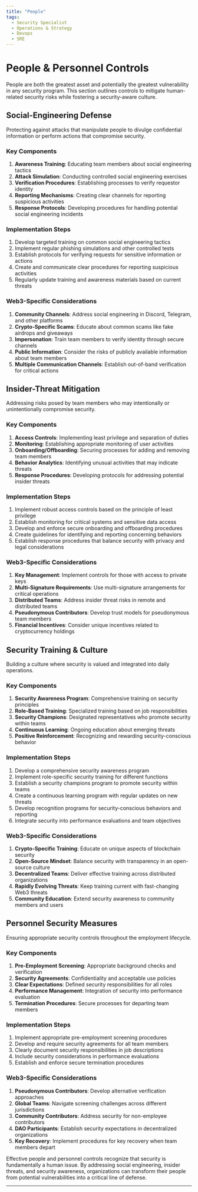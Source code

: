 ```yaml
---
title: "People"
tags:
  - Security Specialist
  - Operations & Strategy
  - Devops
  - SRE
---
```



<TagProvider>
<TagFilter />

# People & Personnel Controls

<TagList tags={frontmatter.tags} />
<AttributionList contributors={frontmatter.contributors} />

People are both the greatest asset and potentially the greatest vulnerability in any security program. This section
outlines controls to mitigate human-related security risks while fostering a security-aware culture.

## Social-Engineering Defense

Protecting against attacks that manipulate people to divulge confidential information or perform actions that compromise
security.

### Key Components

1. **Awareness Training**: Educating team members about social engineering tactics
2. **Attack Simulation**: Conducting controlled social engineering exercises
3. **Verification Procedures**: Establishing processes to verify requestor identity
4. **Reporting Mechanisms**: Creating clear channels for reporting suspicious activities
5. **Response Protocols**: Developing procedures for handling potential social engineering incidents

### Implementation Steps

1. Develop targeted training on common social engineering tactics
2. Implement regular phishing simulations and other controlled tests
3. Establish protocols for verifying requests for sensitive information or actions
4. Create and communicate clear procedures for reporting suspicious activities
5. Regularly update training and awareness materials based on current threats

### Web3-Specific Considerations

1. **Community Channels**: Address social engineering in Discord, Telegram, and other platforms
2. **Crypto-Specific Scams**: Educate about common scams like fake airdrops and giveaways
3. **Impersonation**: Train team members to verify identity through secure channels
4. **Public Information**: Consider the risks of publicly available information about team members
5. **Multiple Communication Channels**: Establish out-of-band verification for critical actions

## Insider-Threat Mitigation

Addressing risks posed by team members who may intentionally or unintentionally compromise security.

### Key Components

1. **Access Controls**: Implementing least privilege and separation of duties
2. **Monitoring**: Establishing appropriate monitoring of user activities
3. **Onboarding/Offboarding**: Securing processes for adding and removing team members
4. **Behavior Analytics**: Identifying unusual activities that may indicate threats
5. **Response Procedures**: Developing protocols for addressing potential insider threats

### Implementation Steps

1. Implement robust access controls based on the principle of least privilege
2. Establish monitoring for critical systems and sensitive data access
3. Develop and enforce secure onboarding and offboarding procedures
4. Create guidelines for identifying and reporting concerning behaviors
5. Establish response procedures that balance security with privacy and legal considerations

### Web3-Specific Considerations

1. **Key Management**: Implement controls for those with access to private keys
2. **Multi-Signature Requirements**: Use multi-signature arrangements for critical operations
3. **Distributed Teams**: Address insider threat risks in remote and distributed teams
4. **Pseudonymous Contributors**: Develop trust models for pseudonymous team members
5. **Financial Incentives**: Consider unique incentives related to cryptocurrency holdings

## Security Training & Culture

Building a culture where security is valued and integrated into daily operations.

### Key Components

1. **Security Awareness Program**: Comprehensive training on security principles
2. **Role-Based Training**: Specialized training based on job responsibilities
3. **Security Champions**: Designated representatives who promote security within teams
4. **Continuous Learning**: Ongoing education about emerging threats
5. **Positive Reinforcement**: Recognizing and rewarding security-conscious behavior

### Implementation Steps

1. Develop a comprehensive security awareness program
2. Implement role-specific security training for different functions
3. Establish a security champions program to promote security within teams
4. Create a continuous learning program with regular updates on new threats
5. Develop recognition programs for security-conscious behaviors and reporting
6. Integrate security into performance evaluations and team objectives

### Web3-Specific Considerations

1. **Crypto-Specific Training**: Educate on unique aspects of blockchain security
2. **Open-Source Mindset**: Balance security with transparency in an open-source culture
3. **Decentralized Teams**: Deliver effective training across distributed organizations
4. **Rapidly Evolving Threats**: Keep training current with fast-changing Web3 threats
5. **Community Education**: Extend security awareness to community members and users

## Personnel Security Measures

Ensuring appropriate security controls throughout the employment lifecycle.

### Key Components

1. **Pre-Employment Screening**: Appropriate background checks and verification
2. **Security Agreements**: Confidentiality and acceptable use policies
3. **Clear Expectations**: Defined security responsibilities for all roles
4. **Performance Management**: Integration of security into performance evaluation
5. **Termination Procedures**: Secure processes for departing team members

### Implementation Steps

1. Implement appropriate pre-employment screening procedures
2. Develop and require security agreements for all team members
3. Clearly document security responsibilities in job descriptions
4. Include security considerations in performance evaluations
5. Establish and enforce secure termination procedures

### Web3-Specific Considerations

1. **Pseudonymous Contributors**: Develop alternative verification approaches
2. **Global Teams**: Navigate screening challenges across different jurisdictions
3. **Community Contributors**: Address security for non-employee contributors
4. **DAO Participants**: Establish security expectations in decentralized organizations
5. **Key Recovery**: Implement procedures for key recovery when team members depart

Effective people and personnel controls recognize that security is fundamentally a human issue. By addressing social
engineering, insider threats, and security awareness, organizations can transform their people from potential
vulnerabilities into a critical line of defense.

---

</TagProvider>
<ContributeFooter />

